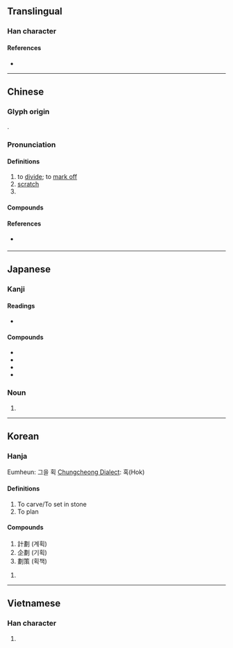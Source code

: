 {{also|划}}
{{character info/new}}
==Translingual==

===Han character===
{{Han char|rn=18|rad=刀|as=12|sn=14|four=52100|canj=LMLN|ids=⿰畫刂}}

====References====
* {{Han ref|kx=0144.100|dkj=02193|dj=0325.060|hdz=10356.080|uh=5283|ud=21123|bh=B9BA|bd=47546}}

----

==Chinese==
{{zh-forms|s=划}}

===Glyph origin===
{{Han etym}}
{{Han compound|畫|刂|c1=p|c2=s|t2=knife|ls=psc}}.

===Pronunciation===
{{zh-pron
|m=huá,huà
|m_note=huá - “to rub with a sharp thing”; huà - “to mark off”
|c=waak6
|h=pfs=va̍k
|mn=kh,qz:oe̍h/tp,xm:u̍ih/tw,xm:ōa/qz,xm,zz:hōa/qz:hia̍k/tw,xm,zz:he̍k/zz:oa̍h
|mn_note=oe̍h/u̍ih/ōa - vernacular; hōa/hia̍k/he̍k/oa̍h - literary
|dial=y
|w=
|mc=y
|oc=y
|cat=v,n
}}

====Definitions====
{{zh-hanzi}}

# to [[divide]]; to [[mark off]]
# [[scratch]]
# {{zh-alt-form|畫|[[stoke]] {{gloss|line drawn with a writing implement}}|tr=-}}

====Compounds====
{{zh-der|㓦劃|企劃|佈劃|出謀劃策|刻劃|劃一|劃一不二|劃下道來|劃分|劃圓手|劃地為王|劃定|劃座位|劃拉|劃掉|劃撥|劃時代|劃歸|劃清|劃清界線|劃然|劃界|劃策|劃線|劃線支票|劈劃|區劃|國土規劃|土地重劃|市地重劃|擘劃|擺劃|支劃|教學計劃|整齊劃一|比劃|百劃|程式規劃|筆劃|策劃|籌劃|線性規劃|裁劃|規劃|計劃|謀劃|農地重劃|重劃}}

====References====
* {{qualifier|Min Nan}} {{thcwd|10409}}

{{zh-cat|Elementary}}

----

==Japanese==

===Kanji===
{{ja-kanji|grade=|rs=刀12}}

====Readings====
* {{ja-readings|on=[[かく]] (kaku)|kun=[[わかつ]] (wakatsu)}}

====Compounds====
* {{ja-r|劃然|かくぜん}}
* {{ja-r|劃期|かっき}}
* {{ja-r|企劃|きかく}}
* {{ja-r|区劃|くかく}}

===Noun===
{{ja-noun|かく}}

# {{alternative form of|画|lang=ja}}

----

==Korean==

===Hanja===
{{ko-hanja|hangeul=획|rv=hoek|mr=hoek|y=hoyk}}
Eumheun: 그을 획
[[Chungcheong Dialect]]: 혹(Hok)

====Definitions====
# To carve/To set in stone
# To plan

====Compounds====
# 計劃 (계획)
# 企劃 (기획)
# 劃策 (획책)

# {{defn|lang=ko|sort=刀12}}

----

==Vietnamese==

===Han character===
{{vi-hantu|[[vạch]], [[hoạch]], [[đạch]], [[gạch]], [[hoa]]|rs=刀12}}

# {{defn|lang=vi|sort=刀12}}